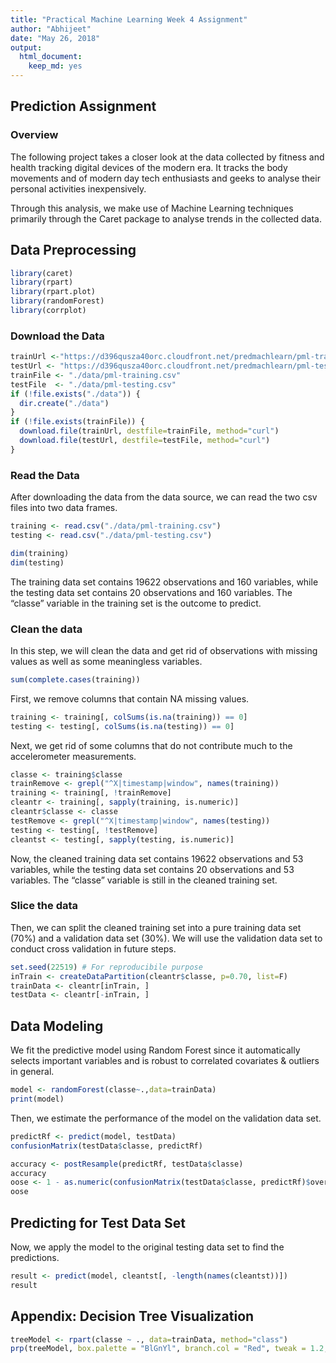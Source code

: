 ```yaml
---
title: "Practical Machine Learning Week 4 Assignment"
author: "Abhijeet"
date: "May 26, 2018"
output:
  html_document:
    keep_md: yes
---
```

## Prediction Assignment

### Overview

The following project takes a closer look at the data collected by fitness and health tracking digital devices of the modern era. It tracks the body movements and of modern day tech enthusiasts and geeks to analyse their personal activities inexpensively.

Through this analysis, we make use of Machine Learning techniques primarily through the Caret package to analyse trends in the collected data.  

## Data Preprocessing  
```r
library(caret)
library(rpart)
library(rpart.plot)
library(randomForest)
library(corrplot)
```

### Download the Data
```r
trainUrl <-"https://d396qusza40orc.cloudfront.net/predmachlearn/pml-training.csv"
testUrl <- "https://d396qusza40orc.cloudfront.net/predmachlearn/pml-testing.csv"
trainFile <- "./data/pml-training.csv"
testFile  <- "./data/pml-testing.csv"
if (!file.exists("./data")) {
  dir.create("./data")
}
if (!file.exists(trainFile)) {
  download.file(trainUrl, destfile=trainFile, method="curl")
  download.file(testUrl, destfile=testFile, method="curl")
}
``` 

### Read the Data
After downloading the data from the data source, we can read the two csv files into two data frames.  
```r
training <- read.csv("./data/pml-training.csv")
testing <- read.csv("./data/pml-testing.csv")

dim(training)
dim(testing)
```
The training data set contains 19622 observations and 160 variables, while the testing data set contains 20 observations and 160 variables. The "classe" variable in the training set is the outcome to predict. 

### Clean the data
In this step, we will clean the data and get rid of observations with missing values as well as some meaningless variables.
```r
sum(complete.cases(training))
```

First, we remove columns that contain NA missing values.
```r
training <- training[, colSums(is.na(training)) == 0] 
testing <- testing[, colSums(is.na(testing)) == 0] 
```  

Next, we get rid of some columns that do not contribute much to the accelerometer measurements.
```r
classe <- training$classe
trainRemove <- grepl("^X|timestamp|window", names(training))
training <- training[, !trainRemove]
cleantr <- training[, sapply(training, is.numeric)]
cleantr$classe <- classe
testRemove <- grepl("^X|timestamp|window", names(testing))
testing <- testing[, !testRemove]
cleantst <- testing[, sapply(testing, is.numeric)]
```
Now, the cleaned training data set contains 19622 observations and 53 variables, while the testing data set contains 20 observations and 53 variables. The "classe" variable is still in the cleaned training set.

### Slice the data
Then, we can split the cleaned training set into a pure training data set (70%) and a validation data set (30%). We will use the validation data set to conduct cross validation in future steps.  
```r
set.seed(22519) # For reproducibile purpose
inTrain <- createDataPartition(cleantr$classe, p=0.70, list=F)
trainData <- cleantr[inTrain, ]
testData <- cleantr[-inTrain, ]
```

## Data Modeling
We fit the predictive model using Random Forest since it automatically selects important variables and is robust to correlated covariates & outliers in general.

```r
model <- randomForest(classe~.,data=trainData)
print(model)
```

Then, we estimate the performance of the model on the validation data set.  
```r
predictRf <- predict(model, testData)
confusionMatrix(testData$classe, predictRf)
```

```r
accuracy <- postResample(predictRf, testData$classe)
accuracy
oose <- 1 - as.numeric(confusionMatrix(testData$classe, predictRf)$overall[1])
oose
```

## Predicting for Test Data Set
Now, we apply the model to the original testing data set to find the predictions.
```r
result <- predict(model, cleantst[, -length(names(cleantst))])
result
```  

## Appendix: Decision Tree Visualization

```r

treeModel <- rpart(classe ~ ., data=trainData, method="class")
prp(treeModel, box.palette = "BlGnYl", branch.col = "Red", tweak = 1.2, legend.x = -5, legend.y = -3)

```